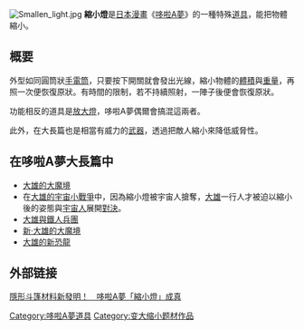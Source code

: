 {{pathnav|多啦A夢|哆啦A夢道具列表}}
{{noteTA
|G1=Doraemon
}}
{{japanese|japanese=スモールライト|romaji=Sumoruraito}}
[[File:Smallen_light.jpg|thumb]]
'''縮小燈'''是[[日本|日本]][[漫畫|漫畫]]《[[哆啦A夢|哆啦A夢]]》的一種特殊[[哆啦A夢道具列表|道具]]，能把物體縮小。

==概要==
外型如同圓筒狀[[手電筒|手電筒]]，只要按下開關就會發出光線，縮小物體的[[體積|體積]]與[[重量|重量]]，再照一次便恢復原狀。有時間的限制，若不持續照射，一陣子後便會恢復原狀。

功能相反的道具是[[放大燈|放大燈]]，哆啦A夢偶爾會搞混這兩者。

此外，在大長篇也是相當有威力的[[武器|武器]]，透過把敵人縮小來降低威脅性。

==在哆啦A夢大長篇中==
*[[大雄的大魔境|大雄的大魔境]]
*在[[大雄的宇宙小戰爭|大雄的宇宙小戰爭]]中，因為縮小燈被宇宙人搶奪，[[野比大雄|大雄]]一行人才被迫以縮小後的姿態與[[宇宙人|宇宙人]]展開[[對決|對決]]。
*[[大雄與鐵人兵團|大雄與鐵人兵團]]
*[[新·大雄的大魔境|新·大雄的大魔境]]
*[[大雄的新恐龍|大雄的新恐龍]]

==外部链接==
[https://web.archive.org/web/20180501094010/https://www.nownews.com/news/20110705/490301 隱形斗篷材料新發明！　哆啦A夢「縮小燈」成真]

{{哆啦A夢}}

{{ACG-stub}}
{{DEFAULTSORT:スモールライト}}
[[Category:哆啦A夢道具|Category:哆啦A夢道具]]
[[Category:变大缩小题材作品|Category:变大缩小题材作品]]